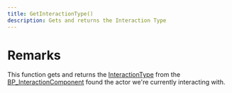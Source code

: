 ```yaml
---
title: GetInteractionType()
description: Gets and returns the Interaction Type
---
```


# Remarks

This function gets and returns the [InteractionType](/enums/InteractionType) from the [BP_InteractionComponent](/components/BP_InteractionComponent) found the actor we're currently interacting with.